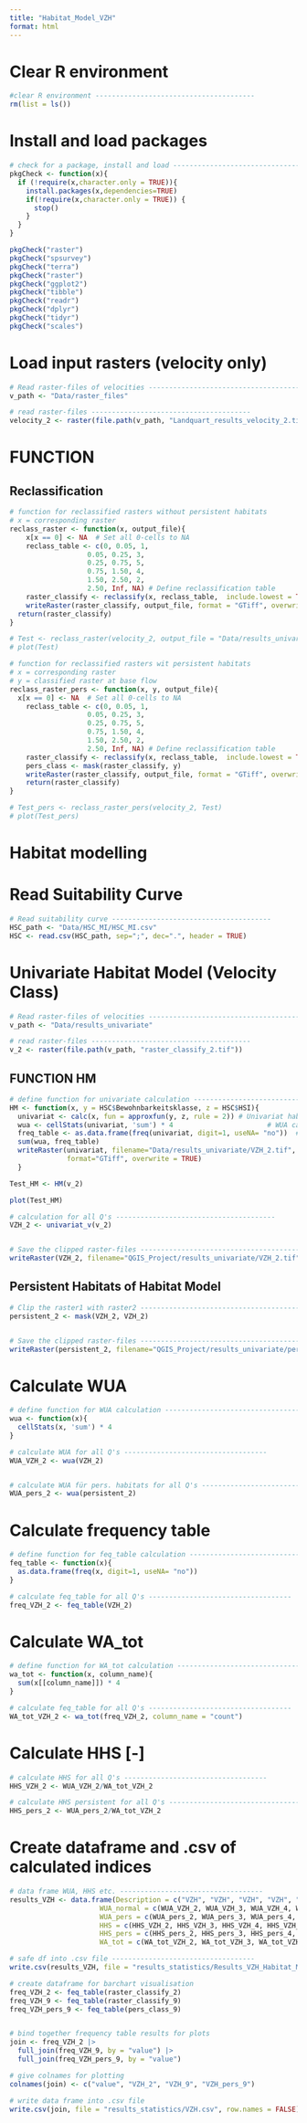 ```yaml
---
title: "Habitat_Model_VZH"
format: html
---
```


# Clear R environment 
```r
#clear R environment ---------------------------------------
rm(list = ls())
```

# Install and load packages 
```r
# check for a package, install and load ---------------------------------------
pkgCheck <- function(x){ 
  if (!require(x,character.only = TRUE)){
    install.packages(x,dependencies=TRUE)
    if(!require(x,character.only = TRUE)) {
      stop()
    }
  }
}

pkgCheck("raster")
pkgCheck("spsurvey")
pkgCheck("terra")
pkgCheck("raster")
pkgCheck("ggplot2")
pkgCheck("tibble")
pkgCheck("readr")
pkgCheck("dplyr")
pkgCheck("tidyr")
pkgCheck("scales")
```

# Load input rasters (velocity only)
```r
# Read raster-files of velocities ---------------------------------------
v_path <- "Data/raster_files"

# read raster-files ---------------------------------------
velocity_2 <- raster(file.path(v_path, "Landquart_results_velocity_2.tif"))
```

# FUNCTION 
## Reclassification
```r
# function for reclassified rasters without persistent habitats
# x = corresponding raster
reclass_raster <- function(x, output_file){
    x[x == 0] <- NA  # Set all 0-cells to NA
    reclass_table <- c(0, 0.05, 1, 
                   0.05, 0.25, 3, 
                   0.25, 0.75, 5,
                   0.75, 1.50, 4,
                   1.50, 2.50, 2,
                   2.50, Inf, NA) # Define reclassification table
    raster_classify <- reclassify(x, reclass_table,  include.lowest = TRUE)
    writeRaster(raster_classify, output_file, format = "GTiff", overwrite = TRUE)  # Save the reclassified raster
  return(raster_classify)
}

# Test <- reclass_raster(velocity_2, output_file = "Data/results_univariate/raster_classify_2.tif")
# plot(Test)

# function for reclassified rasters wit persistent habitats
# x = corresponding raster
# y = classified raster at base flow
reclass_raster_pers <- function(x, y, output_file){
  x[x == 0] <- NA  # Set all 0-cells to NA
    reclass_table <- c(0, 0.05, 1, 
                   0.05, 0.25, 3, 
                   0.25, 0.75, 5,
                   0.75, 1.50, 4,
                   1.50, 2.50, 2,
                   2.50, Inf, NA) # Define reclassification table
    raster_classify <- reclassify(x, reclass_table,  include.lowest = TRUE)
    pers_class <- mask(raster_classify, y)
    writeRaster(raster_classify, output_file, format = "GTiff", overwrite = TRUE)  # Save the reclassified raster
    return(raster_classify)
}

# Test_pers <- reclass_raster_pers(velocity_2, Test)
# plot(Test_pers)
```



# Habitat modelling 
# Read Suitability Curve 
```r
# Read suitability curve ---------------------------------------
HSC_path <- "Data/HSC_MI/HSC_MI.csv" 
HSC <- read.csv(HSC_path, sep=";", dec=".", header = TRUE)
```

# Univariate Habitat Model (Velocity Class)
```r
# Read raster-files of velocities ---------------------------------------
v_path <- "Data/results_univariate"

# read raster-files ---------------------------------------
v_2 <- raster(file.path(v_path, "raster_classify_2.tif"))
```

## FUNCTION HM 
```r
# define function for univariate calculation -----------------------------------
HM <- function(x, y = HSC$Bewohnbarkeitsklasse, z = HSC$HSI){
  univariat <- calc(x, fun = approxfun(y, z, rule = 2)) # Univariat habitat model
  wua <- cellStats(univariat, 'sum') * 4                       # WUA calculation 
  freq_table <- as.data.frame(freq(univariat, digit=1, useNA= "no"))  # freq_table calculation 
  sum(wua, freq_table)
  writeRaster(univariat, filename="Data/results_univariate/VZH_2.tif",
              format="GTiff", overwrite = TRUE)
  }

Test_HM <- HM(v_2)

plot(Test_HM)

# calculation for all Q's ---------------------------------------
VZH_2 <- univariat_v(v_2)


# Save the clipped raster-files ---------------------------------------
writeRaster(VZH_2, filename="QGIS_Project/results_univariate/VZH_2.tif", format="GTiff", overwrite = TRUE)
```

## Persistent Habitats of Habitat Model 
```r
# Clip the raster1 with raster2 ---------------------------------------
persistent_2 <- mask(VZH_2, VZH_2)


# Save the clipped raster-files ---------------------------------------
writeRaster(persistent_2, filename="QGIS_Project/results_univariate/persistent_VZH_2.tif", format="GTiff", overwrite = TRUE)
```

# Calculate WUA 
```r
# define function for WUA calculation -----------------------------------
wua <- function(x){
  cellStats(x, 'sum') * 4
}

# calculate WUA for all Q's -----------------------------------
WUA_VZH_2 <- wua(VZH_2)


# calculate WUA für pers. habitats for all Q's ----------------------------------
WUA_pers_2 <- wua(persistent_2)

```

# Calculate frequency table 
```r
# define function for feq_table calculation -----------------------------------
feq_table <- function(x){
  as.data.frame(freq(x, digit=1, useNA= "no"))
}

# calculate feq_table for all Q's -----------------------------------
freq_VZH_2 <- feq_table(VZH_2)
```

# Calculate WA_tot 
```r
# define function for WA_tot calculation -----------------------------------
wa_tot <- function(x, column_name){
  sum(x[[column_name]]) * 4
}

# calculate feq_table for all Q's -----------------------------------
WA_tot_VZH_2 <- wa_tot(freq_VZH_2, column_name = "count")
```

# Calculate HHS [-] 
```r
# calculate HHS for all Q's -----------------------------------
HHS_VZH_2 <- WUA_VZH_2/WA_tot_VZH_2

# calculate HHS persistent for all Q's -----------------------------------
HHS_pers_2 <- WUA_pers_2/WA_tot_VZH_2
```

# Create dataframe and .csv of calculated indices 
```r
# data frame WUA, HHS etc. -----------------------------------
results_VZH <- data.frame(Description = c("VZH", "VZH", "VZH", "VZH", "VZH", "VZH", "VZH", "VZH", "VZH", "VZH", "VZH", "VZH", "VZH"), Discharge = c(2.4, 3.9, 4.6, 7, 9, 11.4, 13.3, 15, 18.9, 22, 25, 28, 32.69), 
                      WUA_normal = c(WUA_VZH_2, WUA_VZH_3, WUA_VZH_4, WUA_VZH_7, WUA_VZH_9, WUA_VZH_11, WUA_VZH_13, WUA_VZH_15, WUA_VZH_18, WUA_VZH_22, WUA_VZH_25, WUA_VZH_28, WUA_VZH_32), 
                      WUA_pers = c(WUA_pers_2, WUA_pers_3, WUA_pers_4, WUA_pers_7, WUA_pers_9,  WUA_pers_11, WUA_pers_13, WUA_pers_15, WUA_pers_18, WUA_pers_22, WUA_pers_25, WUA_pers_28, WUA_pers_32),
                      HHS = c(HHS_VZH_2, HHS_VZH_3, HHS_VZH_4, HHS_VZH_7, HHS_VZH_9, HHS_VZH_11, HHS_VZH_13, HHS_VZH_15, HHS_VZH_18, HHS_VZH_22, HHS_VZH_25, HHS_VZH_28, HHS_VZH_32),
                      HHS_pers = c(HHS_pers_2, HHS_pers_3, HHS_pers_4, HHS_pers_7, HHS_pers_9, HHS_pers_11, HHS_pers_13, HHS_pers_15, HHS_pers_18, HHS_pers_22, HHS_pers_25, HHS_pers_28, HHS_pers_32),
                      WA_tot = c(WA_tot_VZH_2, WA_tot_VZH_3, WA_tot_VZH_4, WA_tot_VZH_7, WA_tot_VZH_9, WA_tot_VZH_11, WA_tot_VZH_13, WA_tot_VZH_15, WA_tot_VZH_18, WA_tot_VZH_22, WA_tot_VZH_25, WA_tot_VZH_28, WA_tot_VZH_32))

# safe df into .csv file -----------------------------------
write.csv(results_VZH, file = "results_statistics/Results_VZH_Habitat_Model.csv", row.names = FALSE)

# create dataframe for barchart visualisation 
freq_VZH_2 <- feq_table(raster_classify_2)
freq_VZH_9 <- feq_table(raster_classify_9)
freq_VZH_pers_9 <- feq_table(pers_class_9)


# bind together frequency table results for plots
join <- freq_VZH_2 |>
  full_join(freq_VZH_9, by = "value") |>
  full_join(freq_VZH_pers_9, by = "value")

# give colnames for plotting 
colnames(join) <- c("value", "VZH_2", "VZH_9", "VZH_pers_9")

# write data frame into .csv file
write.csv(join, file = "results_statistics/VZH.csv", row.names = FALSE)
```





